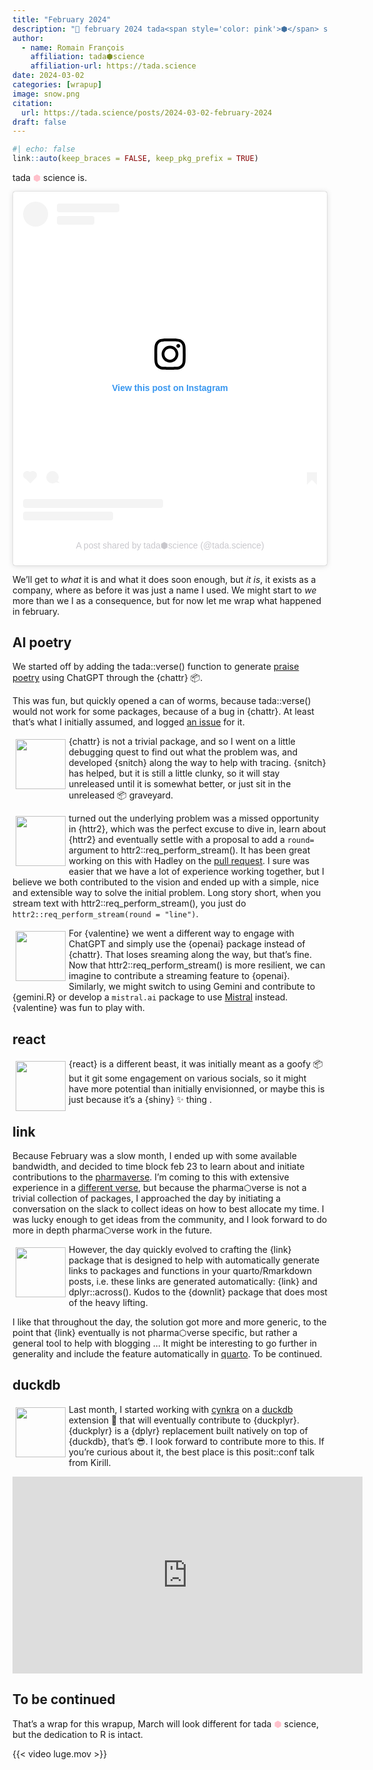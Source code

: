 ```yaml
---
title: "February 2024"
description: "📆 february 2024 tada<span style='color: pink'>⬢</span> science wrap up 🎉"
author:
  - name: Romain François
    affiliation: tada⬢science
    affiliation-url: https://tada.science
date: 2024-03-02
categories: [wrapup]
image: snow.png
citation: 
  url: https://tada.science/posts/2024-03-02-february-2024
draft: false
---
```


```r
#| echo: false
link::auto(keep_braces = FALSE, keep_pkg_prefix = TRUE)
```

tada [⬢]{style="color: pink"} science is.

<blockquote class="instagram-media" data-instgrm-permalink="https://www.instagram.com/reel/C3S7PQIq7gb/?utm_source=ig_embed&amp;utm_campaign=loading" data-instgrm-version="14" style=" background:#FFF; border:0; border-radius:3px; box-shadow:0 0 1px 0 rgba(0,0,0,0.5),0 1px 10px 0 rgba(0,0,0,0.15); margin: 1px; max-width:540px; min-width:326px; padding:0; width:99.375%; width:-webkit-calc(100% - 2px); width:calc(100% - 2px);"><div style="padding:16px;"> <a href="https://www.instagram.com/reel/C3S7PQIq7gb/?utm_source=ig_embed&amp;utm_campaign=loading" style=" background:#FFFFFF; line-height:0; padding:0 0; text-align:center; text-decoration:none; width:100%;" target="_blank"> <div style=" display: flex; flex-direction: row; align-items: center;"> <div style="background-color: #F4F4F4; border-radius: 50%; flex-grow: 0; height: 40px; margin-right: 14px; width: 40px;"></div> <div style="display: flex; flex-direction: column; flex-grow: 1; justify-content: center;"> <div style=" background-color: #F4F4F4; border-radius: 4px; flex-grow: 0; height: 14px; margin-bottom: 6px; width: 100px;"></div> <div style=" background-color: #F4F4F4; border-radius: 4px; flex-grow: 0; height: 14px; width: 60px;"></div></div></div><div style="padding: 19% 0;"></div> <div style="display:block; height:50px; margin:0 auto 12px; width:50px;"><svg width="50px" height="50px" viewBox="0 0 60 60" version="1.1" xmlns="https://www.w3.org/2000/svg" xmlns:xlink="https://www.w3.org/1999/xlink"><g stroke="none" stroke-width="1" fill="none" fill-rule="evenodd"><g transform="translate(-511.000000, -20.000000)" fill="#000000"><g><path d="M556.869,30.41 C554.814,30.41 553.148,32.076 553.148,34.131 C553.148,36.186 554.814,37.852 556.869,37.852 C558.924,37.852 560.59,36.186 560.59,34.131 C560.59,32.076 558.924,30.41 556.869,30.41 M541,60.657 C535.114,60.657 530.342,55.887 530.342,50 C530.342,44.114 535.114,39.342 541,39.342 C546.887,39.342 551.658,44.114 551.658,50 C551.658,55.887 546.887,60.657 541,60.657 M541,33.886 C532.1,33.886 524.886,41.1 524.886,50 C524.886,58.899 532.1,66.113 541,66.113 C549.9,66.113 557.115,58.899 557.115,50 C557.115,41.1 549.9,33.886 541,33.886 M565.378,62.101 C565.244,65.022 564.756,66.606 564.346,67.663 C563.803,69.06 563.154,70.057 562.106,71.106 C561.058,72.155 560.06,72.803 558.662,73.347 C557.607,73.757 556.021,74.244 553.102,74.378 C549.944,74.521 548.997,74.552 541,74.552 C533.003,74.552 532.056,74.521 528.898,74.378 C525.979,74.244 524.393,73.757 523.338,73.347 C521.94,72.803 520.942,72.155 519.894,71.106 C518.846,70.057 518.197,69.06 517.654,67.663 C517.244,66.606 516.755,65.022 516.623,62.101 C516.479,58.943 516.448,57.996 516.448,50 C516.448,42.003 516.479,41.056 516.623,37.899 C516.755,34.978 517.244,33.391 517.654,32.338 C518.197,30.938 518.846,29.942 519.894,28.894 C520.942,27.846 521.94,27.196 523.338,26.654 C524.393,26.244 525.979,25.756 528.898,25.623 C532.057,25.479 533.004,25.448 541,25.448 C548.997,25.448 549.943,25.479 553.102,25.623 C556.021,25.756 557.607,26.244 558.662,26.654 C560.06,27.196 561.058,27.846 562.106,28.894 C563.154,29.942 563.803,30.938 564.346,32.338 C564.756,33.391 565.244,34.978 565.378,37.899 C565.522,41.056 565.552,42.003 565.552,50 C565.552,57.996 565.522,58.943 565.378,62.101 M570.82,37.631 C570.674,34.438 570.167,32.258 569.425,30.349 C568.659,28.377 567.633,26.702 565.965,25.035 C564.297,23.368 562.623,22.342 560.652,21.575 C558.743,20.834 556.562,20.326 553.369,20.18 C550.169,20.033 549.148,20 541,20 C532.853,20 531.831,20.033 528.631,20.18 C525.438,20.326 523.257,20.834 521.349,21.575 C519.376,22.342 517.703,23.368 516.035,25.035 C514.368,26.702 513.342,28.377 512.574,30.349 C511.834,32.258 511.326,34.438 511.181,37.631 C511.035,40.831 511,41.851 511,50 C511,58.147 511.035,59.17 511.181,62.369 C511.326,65.562 511.834,67.743 512.574,69.651 C513.342,71.625 514.368,73.296 516.035,74.965 C517.703,76.634 519.376,77.658 521.349,78.425 C523.257,79.167 525.438,79.673 528.631,79.82 C531.831,79.965 532.853,80.001 541,80.001 C549.148,80.001 550.169,79.965 553.369,79.82 C556.562,79.673 558.743,79.167 560.652,78.425 C562.623,77.658 564.297,76.634 565.965,74.965 C567.633,73.296 568.659,71.625 569.425,69.651 C570.167,67.743 570.674,65.562 570.82,62.369 C570.966,59.17 571,58.147 571,50 C571,41.851 570.966,40.831 570.82,37.631"></path></g></g></g></svg></div><div style="padding-top: 8px;"> <div style=" color:#3897f0; font-family:Arial,sans-serif; font-size:14px; font-style:normal; font-weight:550; line-height:18px;">View this post on Instagram</div></div><div style="padding: 12.5% 0;"></div> <div style="display: flex; flex-direction: row; margin-bottom: 14px; align-items: center;"><div> <div style="background-color: #F4F4F4; border-radius: 50%; height: 12.5px; width: 12.5px; transform: translateX(0px) translateY(7px);"></div> <div style="background-color: #F4F4F4; height: 12.5px; transform: rotate(-45deg) translateX(3px) translateY(1px); width: 12.5px; flex-grow: 0; margin-right: 14px; margin-left: 2px;"></div> <div style="background-color: #F4F4F4; border-radius: 50%; height: 12.5px; width: 12.5px; transform: translateX(9px) translateY(-18px);"></div></div><div style="margin-left: 8px;"> <div style=" background-color: #F4F4F4; border-radius: 50%; flex-grow: 0; height: 20px; width: 20px;"></div> <div style=" width: 0; height: 0; border-top: 2px solid transparent; border-left: 6px solid #f4f4f4; border-bottom: 2px solid transparent; transform: translateX(16px) translateY(-4px) rotate(30deg)"></div></div><div style="margin-left: auto;"> <div style=" width: 0px; border-top: 8px solid #F4F4F4; border-right: 8px solid transparent; transform: translateY(16px);"></div> <div style=" background-color: #F4F4F4; flex-grow: 0; height: 12px; width: 16px; transform: translateY(-4px);"></div> <div style=" width: 0; height: 0; border-top: 8px solid #F4F4F4; border-left: 8px solid transparent; transform: translateY(-4px) translateX(8px);"></div></div></div> <div style="display: flex; flex-direction: column; flex-grow: 1; justify-content: center; margin-bottom: 24px;"> <div style=" background-color: #F4F4F4; border-radius: 4px; flex-grow: 0; height: 14px; margin-bottom: 6px; width: 224px;"></div> <div style=" background-color: #F4F4F4; border-radius: 4px; flex-grow: 0; height: 14px; width: 144px;"></div></div></a><p style=" color:#c9c8cd; font-family:Arial,sans-serif; font-size:14px; line-height:17px; margin-bottom:0; margin-top:8px; overflow:hidden; padding:8px 0 7px; text-align:center; text-overflow:ellipsis; white-space:nowrap;"><a href="https://www.instagram.com/reel/C3S7PQIq7gb/?utm_source=ig_embed&amp;utm_campaign=loading" style=" color:#c9c8cd; font-family:Arial,sans-serif; font-size:14px; font-style:normal; font-weight:normal; line-height:17px; text-decoration:none;" target="_blank">A post shared by tada⬢science (@tada.science)</a></p></div></blockquote> <script async src="//www.instagram.com/embed.js"></script>

We'll get to *what* it is and what it does soon enough, but *it is*, it exists as a company, where as before it was just a name I used. We might start to *we* more than we I as a consequence, but for now let me wrap what happened in february.

## AI poetry

We started off by adding the tada::verse() function to generate [praise poetry](../2024-02-02-tada-verse-poems/) using ChatGPT through the {chattr} 📦.

This was fun, but quickly opened a can of worms, because tada::verse() would not work for some packages, because of a bug in {chattr}. At least that's what I initially assumed, and logged [an issue](https://github.com/mlverse/chattr/issues/63) for it.

<img src="https://snitch.tada.science/logo.png" style="margin:5px; float:left" width="80/"/> {chattr} is not a trivial package, and so I went on a little debugging quest to find out what the problem was, and developed {snitch} along the way to help with tracing. {snitch} has helped, but it is still a little clunky, so it will stay unreleased until it is somewhat better, or just sit in the unreleased 📦 graveyard.

<img src="https://httr2.r-lib.org/logo.png" style="margin:5px; float:left" width="80/"/> turned out the underlying problem was a missed opportunity in {httr2}, which was the perfect excuse to dive in, learn about {httr2} and eventually settle with a proposal to add a `round=` argument to httr2::req_perform_stream(). It has been great working on this with Hadley on the [pull request](https://github.com/r-lib/httr2/pull/437). I sure was easier that we have a lot of experience working together, but I believe we both contributed to the vision and ended up with a simple, nice and extensible way to solve the initial problem. Long story short, when you stream text with httr2::req_perform_stream(), you just do `httr2::req_perform_stream(round = "line")`.

<img src="https://valentine.tada.science/logo.png" style="margin:5px; float:left" width="80/"/> For {valentine} we went a different way to engage with ChatGPT and simply use the 
{openai} package instead of {chattr}. That loses sreaming along the way, but that's fine. Now that httr2::req_perform_stream() is more resilient, we can imagine to contribute a streaming 
feature to {openai}. Similarly, we might switch to using Gemini and contribute to 
{gemini.R} or develop a `mistral.ai` package to use [Mistral](https://mistral.ai/) instead. {valentine} was fun to play with. 

## react

<img src="https://react.tada.science/logo.png" style="margin:5px; float:left" width="80/"/> {react} is a different beast, it was initially meant as a goofy 📦 but it git some 
engagement on various socials, so it might have more potential than initially envisionned, or maybe this is just because it's a {shiny} ✨ thing . 

## link

Because February was a slow month, I ended up with some available bandwidth, and
decided to time block feb 23 to learn about and initiate contributions to the 
[pharmaverse](https://pharmaverse.org/). I'm coming to this with extensive 
experience in a [different verse](https://tidyverse.org), but because the 
pharma⬡verse is not a trivial collection of packages, I approached the day by 
initiating a conversation on the slack to collect ideas on how to best allocate my time. I was lucky enough to get ideas from the community, and I look forward to 
do more in depth pharma⬡verse work in the future. 

<img src="https://link.tada.science/logo.png" style="margin:5px; float:left" width="80/"/> However, the day quickly evolved to crafting the {link} package
that is designed to help with automatically generate links to packages and functions in your quarto/Rmarkdown posts, i.e. these links are generated automatically: {link} and dplyr::across(). Kudos to the {downlit} package that does most of the heavy lifting. 

I like that throughout the day, the solution got more and more generic, to the point that {link} eventually is not pharma⬡verse specific, but rather a general tool to help with blogging ... It might be interesting to go further in generality and include the 
feature automatically in [quarto](https://quarto.org/). To be continued. 

## duckdb

<img src="https://r.duckdb.org/logo.png" style="margin:5px; float:left" width="80/"/> Last month, I started working with [cynkra](https://www.cynkra.com/) on a [duckdb](https://duckdb.org/) extension 🦆 that will eventually contribute to 
{duckplyr}. {duckplyr} is a {dplyr} replacement built natively on top of {duckdb}, 
that's 😎. I look forward to contribute more to this. If you're curious about it, the best place is this posit::conf talk from Kirill.

<iframe width="560" height="315" src="https://www.youtube.com/embed/V9GwSPjKMKw?si=jffUY8JKt1GKvw9c" title="YouTube video player" frameborder="0" allow="accelerometer; autoplay; clipboard-write; encrypted-media; gyroscope; picture-in-picture; web-share" allowfullscreen></iframe>

## To be continued

That's a wrap for this wrapup, March will look different for tada [⬢]{style="color: pink"} science, but the dedication to R is intact. 

{{< video luge.mov >}}

